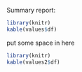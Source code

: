 Summary report: 

```r
library(knitr)
kable(values$df)
```
put some space in here


```r
library(knitr)
kable(values2$df)
```